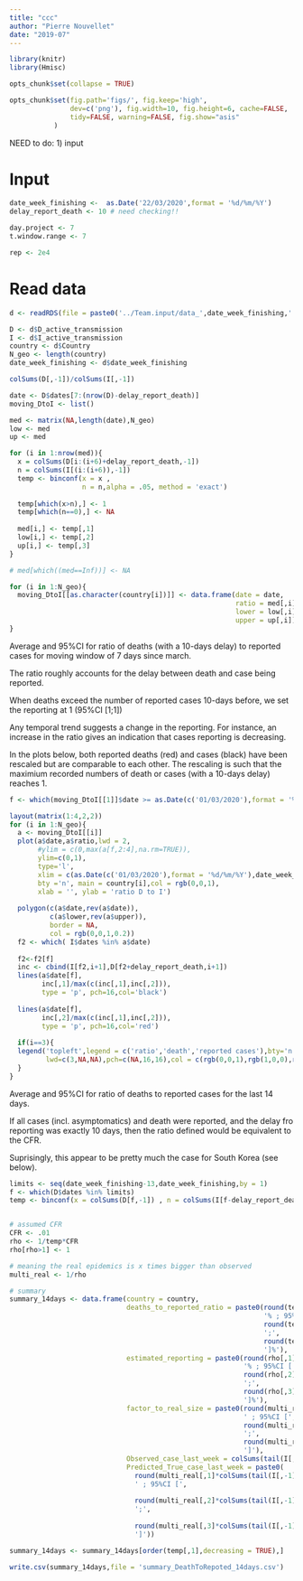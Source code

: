 ```yaml
---
title: "ccc"
author: "Pierre Nouvellet"
date: "2019-07"
---
```


```r
library(knitr)
library(Hmisc)

opts_chunk$set(collapse = TRUE)

opts_chunk$set(fig.path='figs/', fig.keep='high', 
               dev=c('png'), fig.width=10, fig.height=6, cache=FALSE,
               tidy=FALSE, warning=FALSE, fig.show="asis"
 	       )

```


NEED to do:
1) input

# Input

```r

date_week_finishing <-  as.Date('22/03/2020',format = '%d/%m/%Y')
delay_report_death <- 10 # need checking!!

day.project <- 7
t.window.range <- 7

rep <- 2e4

```

# Read data

```r
d <- readRDS(file = paste0('../Team.input/data_',date_week_finishing,'.rds'))

D <- d$D_active_transmission
I <- d$I_active_transmission
country <- d$Country
N_geo <- length(country)
date_week_finishing <- d$date_week_finishing

```


```r

colSums(D[,-1])/colSums(I[,-1])

date <- D$dates[7:(nrow(D)-delay_report_death)]
moving_DtoI <- list()

med <- matrix(NA,length(date),N_geo)
low <- med
up <- med

for (i in 1:nrow(med)){
  x = colSums(D[i:(i+6)+delay_report_death,-1])
  n = colSums(I[(i:(i+6)),-1])
  temp <- binconf(x = x , 
                  n = n,alpha = .05, method = 'exact')
  
  temp[which(x>n),] <- 1
  temp[which(n==0),] <- NA
  
  med[i,] <- temp[,1]
  low[i,] <- temp[,2]
  up[i,] <- temp[,3]
}

# med[which((med==Inf))] <- NA

for (i in 1:N_geo){
  moving_DtoI[[as.character(country[i])]] <- data.frame(date = date,
                                                        ratio = med[,i],
                                                        lower = low[,i],
                                                        upper = up[,i])
}

```

Average and 95%CI for ratio of deaths (with a 10-days delay) to reported cases for moving window of 7 days since march.

The ratio roughly accounts for the delay between death and case being reported. 



When deaths exceed the number of reported cases 10-days before, we set the reporting at 1 (95%CI [1;1])



Any temporal trend suggests a change in the reporting. 
For instance, an increase in the ratio gives an indication that cases reporting is decreasing.


In the plots below, both reported deaths (red) and cases (black) have been rescaled but are comparable to each other. The rescaling is such that the maximium recorded numbers of death or cases (with a 10-days delay) reaches 1.

```r

f <- which(moving_DtoI[[1]]$date >= as.Date(c('01/03/2020'),format = '%d/%m/%Y'))

layout(matrix(1:4,2,2))
for (i in 1:N_geo){
  a <- moving_DtoI[[i]]
  plot(a$date,a$ratio,lwd = 2,
       #ylim = c(0,max(a[f,2:4],na.rm=TRUE)),
       ylim=c(0,1),
       type='l',
       xlim = c(as.Date(c('01/03/2020'),format = '%d/%m/%Y'),date_week_finishing-delay_report_death),
       bty ='n', main = country[i],col = rgb(0,0,1),
       xlab = '', ylab = 'ratio D to I') 
  
  polygon(c(a$date,rev(a$date)),
          c(a$lower,rev(a$upper)),
          border = NA,
          col = rgb(0,0,1,0.2))
  f2 <- which( I$dates %in% a$date)
  
  f2<-f2[f]
  inc <- cbind(I[f2,i+1],D[f2+delay_report_death,i+1])
  lines(a$date[f], 
        inc[,1]/max(c(inc[,1],inc[,2])),
        type = 'p', pch=16,col='black')
  
  lines(a$date[f], 
        inc[,2]/max(c(inc[,1],inc[,2])), 
        type = 'p', pch=16,col='red')
  
  if(i==3){
  legend('topleft',legend = c('ratio','death','reported cases'),bty='n',
         lwd=c(3,NA,NA),pch=c(NA,16,16),col = c(rgb(0,0,1),rgb(1,0,0),rgb(0,0,0)))
  }
}

```

Average and 95%CI for ratio of deaths to reported cases for the last 14 days.


If all cases (incl. asymptomatics) and death were reported, and the delay fro reporting was exactly 10 days, then the ratio defined would be equivalent to the CFR.

Suprisingly, this appear to be pretty much the case for South Korea (see below).

```r

limits <- seq(date_week_finishing-13,date_week_finishing,by = 1)
f <- which(D$dates %in% limits)
temp <- binconf(x = colSums(D[f,-1]) , n = colSums(I[f-delay_report_death,-1]),alpha = .05, method = 'exact')


# assumed CFR
CFR <- .01
rho <- 1/temp*CFR
rho[rho>1] <- 1

# meaning the real epidemics is x times bigger than observed
multi_real <- 1/rho

# summary
summary_14days <- data.frame(country = country,
                             deaths_to_reported_ratio = paste0(round(temp[,1],digits = 3)*100,
                                                               '% ; 95%CI [',
                                                               round(temp[,2],digits = 3)*100,
                                                               ';',
                                                               round(temp[,3],digits = 3)*100,
                                                               ']%'),
                             estimated_reporting = paste0(round(rho[,1],digits = 3)*100,
                                                          '% ; 95%CI [',
                                                          round(rho[,2],digits = 3)*100,
                                                          ';',
                                                          round(rho[,3],digits = 3)*100,
                                                          ']%'),
                             factor_to_real_size = paste0(round(multi_real[,1],digits = 1),
                                                          ' ; 95%CI [',
                                                          round(multi_real[,2],digits = 1),
                                                          ';',
                                                          round(multi_real[,3],digits = 1),
                                                          ']'),
                             Observed_case_last_week = colSums(tail(I[,-1],7)),
                             Predicted_True_case_last_week = paste0(
                               round(multi_real[,1]*colSums(tail(I[,-1],7)),digits = 0),
                               ' ; 95%CI [',
                               
                               round(multi_real[,2]*colSums(tail(I[,-1],7)),digits = 0),
                               ';',
                               
                               round(multi_real[,3]*colSums(tail(I[,-1],7)),digits = 0),
                               ']'))

summary_14days <- summary_14days[order(temp[,1],decreasing = TRUE),]

write.csv(summary_14days,file = 'summary_DeathToRepoted_14days.csv')

```

